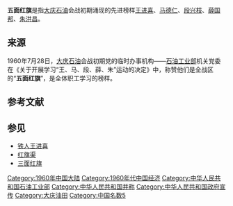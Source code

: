 {{Unreferenced |time=2010-02-16T07:55:56+00:00 }}
'''五面红旗'''是指[[大庆石油|大庆石油]]会战初期涌现的先进榜样[[王进喜|王进喜]]、[[马德仁|马德仁]]、[[段兴枝|段兴枝]]、[[薛国邦|薛国邦]]、[[朱洪昌|朱洪昌]]。
==来源==
1960年7月28日，[[大庆|大庆]][[石油|石油]]会战初期党的临时办事机构——[[石油工业部|石油工业部]]机关党委在《关于开展学习“王、马、段、薛、朱”运动的决定》中，称赞他们是全战区的“'''五面红旗'''”，是全体职工学习的榜样。
== 参考文献 ==
{{Reflist}}

== 参见 ==
{{Portal box|中华人民共和国}}
* [[铁人|铁人]][[王进喜|王进喜]]
* [[红旗渠|红旗渠]]
* [[三面红旗|三面红旗]]

[[Category:1960年中国大陆|Category:1960年中国大陆]]
[[Category:1960年代中国经济|Category:1960年代中国经济]]
[[Category:中华人民共和国石油工业部|Category:中华人民共和国石油工业部]]
[[Category:中华人民共和国并称|Category:中华人民共和国并称]]
[[Category:中华人民共和国政府宣传|Category:中华人民共和国政府宣传]]
[[Category:大庆油田|Category:大庆油田]]
[[Category:中国名数5|Category:中国名数5]]